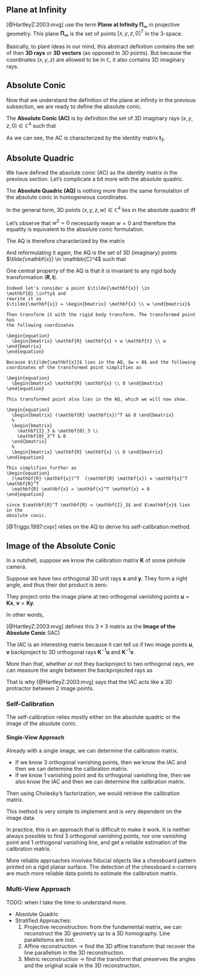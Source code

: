 ## Plane at Infinity

[@HartleyZ:2003:mvg] use the term **Plane at Infinity** $\mathbf{\Pi}_\infty$ in
projective geometry. This plane $\mathbf{\Pi}_\infty$ is the set of points $[x,
y, z, 0]^T$ in the $3$-space.

Basically, to plant ideas in our mind, this abstract definition contains the set
of than **3D rays** or **3D vectors** (as opposed to 3D points). But because the
coordinates $(x, y, z)$ are allowed to be in $\mathbb{C}$, it also contains 3D
imaginary rays.

## Absolute Conic

Now that we understand the definition of the plane at infinity in the previous
subsection, we are ready to define the absolute conic.

The **Absolute Conic (AC)** is by definition the set of 3D imaginary rays $(x,
y, z, 0) \in \mathbb{C}^4$ such that

\begin{equation}
  \begin{bmatrix} x & y & z \end{bmatrix}
  \begin{bmatrix} 1 & 0 & 0 \\
                  0 & 1 & 0 \\
                  0 & 0 & 1 \\
  \end{bmatrix}
  \begin{bmatrix} x \\ y \\ z \end{bmatrix}
  = 0
\end{equation}

As we can see, the AC is characterized by the identity matrix $\mathbf{I}_3$.

## Absolute Quadric

We have defined the absolute conic (AC) as the identity matrix in the previous
section. Let's complicate a bit more with the absolute quadric.

The **Absolute Quadric (AQ)** is nothing more than the same formulation of the
absolute conic in homogeneous coordinates.

In the general form, 3D points $(x, y, z, w) \in \mathbb{C}^4$ lies in the
absolute quadric iff

\begin{equation}
  \begin{bmatrix} x & y & z & w\end{bmatrix}
  %
  \begin{bmatrix} 1 & 0 & 0 & 0 \\
                  0 & 1 & 0 & 0 \\
                  0 & 0 & 1 & 0 \\
                  0 & 0 & 0 & 0 \\
  \end{bmatrix}
  %
  \begin{bmatrix} x \\ y \\ z \\ w \end{bmatrix}
  %
  = 0
\end{equation}

Let's observe that $w^2 = 0$ necessarily mean $w = 0$ and therefore the equality
is equivalent to the absolute conic formulation.

The AQ is therefore characterized by the matrix
\begin{equation}
  \mathbf{Q}_\infty =
  \begin{bmatrix}
    \mathbf{I}_3 & \mathbf{0}_3 \\
    \mathbf{0}_3^T & 0
  \end{bmatrix}
\end{equation}

And reformulating it again, the AQ is the set of 3D (imaginary) points
$\tilde{\mathbf{x}} \in \mathbb{C}^4$ such that

\begin{equation}
  \tilde{\mathbf{x}}^T \mathbf{Q}_\infty \tilde{\mathbf{x}} = 0
\end{equation}

One central property of the AQ is that it is invariant to any rigid body
transformation $(\mathbf{R}, \mathbf{t})$.

```proof
Indeed let's consider a point $\tilde{\mathbf{x}} \in \mathbf{Q}_\infty$ and
rewrite it as
$\tilde{\mathbf{x}} = \begin{bmatrix} \mathbf{x} \\ w \end{bmatrix}$

Then transform it with the rigid body transform. The transformed point has
the following coordinates

\begin{equation}
  \begin{bmatrix} \mathbf{R} \mathbf{x} + w \mathbf{t} \\ w \end{bmatrix}
\end{equation}

Because $\tilde{\mathbf{x}}$ lies in the AQ, $w = 0$ and the following
coordinates of the transformed point simplifies as

\begin{equation}
  \begin{bmatrix} \mathbf{R} \mathbf{x} \\ 0 \end{bmatrix}
\end{equation}

This transformed point also lies in the AQ, which we will now show.

\begin{equation}
  \begin{bmatrix} (\mathbf{R} \mathbf{x})^T && 0 \end{bmatrix}
  %
  \begin{bmatrix}
    \mathbf{I}_3 & \mathbf{0}_3 \\
    \mathbf{0}_3^T & 0
  \end{bmatrix}
  %
  \begin{bmatrix} \mathbf{R} \mathbf{x} \\ 0 \end{bmatrix}
\end{equation}

This simplifies further as
\begin{equation}
  (\mathbf{R} \mathbf{x})^T  (\mathbf{R} \mathbf{x}) = \mathbf{x}^T \mathbf{R}^T
  \mathbf{R} \mathbf{x} = \mathbf{x}^T \mathbf{x} = 0
\end{equation}

since $\mathbf{R}^T \mathbf{R} = \mathbf{I}_3$ and $\mathbf{x}$ lies in the
absolute conic.
```

[@Triggs:1997:cvpr] relies on the AQ to derive his self-calibration method.


## Image of the Absolute Conic

In a nutshell, suppose we know the calibration matrix $\mathbf{K}$ of some pinhole camera.

Suppose we have two orthogonal 3D unit rays $\mathbf{x}$ and $\mathbf{y}$. They
form a right angle, and thus their dot product is zero:

\begin{equation}
  \mathbf{x}^T \mathbf{y} = 0
\end{equation}

They project onto the image plane at two orthogonal vanishing points
$\mathbf{u} = \mathbf{K} \mathbf{x}$, $\mathbf{v} = \mathbf{K} \mathbf{y}$.

In other words,
\begin{equation}
  \mathbf{u}^T (\mathbf{K}^{-T} \mathbf{K}^T) \mathbf{y} = 0
\end{equation}

[@HartleyZ:2003:mvg] defines this $3\times3$ matrix as the **Image of the Absolute Conic** (IAC)
\begin{equation}
  \mathbf{\Omega}_\infty = \mathbf{K}^{-T} \mathbf{K}^T
\end{equation}

The IAC is an interesting matrix because it can tell us if two image
points $\mathbf{u}$, $\mathbf{v}$ backproject to 3D orthogonal rays
$\mathbf{K}^{-1} \mathbf{u}$ and $\mathbf{K}^{-1} \mathbf{v}$.

More than that, whether or not they backproject to two orthogonal rays, we can
measure the angle between the backprojected rays as

\begin{equation}
\mathrm{arccos}
  \left(
    \frac{\mathbf{u}^T \mathbf{K}^{-T} \mathbf{K}^{-1} \mathbf{v}}
    {\| \mathbf{K}^{-1} \mathbf{u} \| \| \mathbf{K}^{-1} \mathbf{v} \|}
  \right)
\end{equation}

That is why [@HartleyZ:2003:mvg] says that the IAC acts like a 3D protractor
between 2 image points.

### Self-Calibration

The self-calibration relies mostly either on the absolute quadric or the image of the
absolute conic.

#### Single-View Approach

Already with a single image, we can determine the calibration matrix.

- If we know 3 orthogonal vanishing points, then we know the IAC and then we can
  determine the calibration matrix.
- If we know 1 vanishing point and its orthogonal vanishing line, then we also
  know the IAC and then we can determine the calibration matrix.

Then using Cholesky's factorization, we would retrieve the calibration
matrix.

This method is very simple to implement and is very dependent on the image data.

In practice, this is an approach that is difficult to make it work. It is
neither always possible to find 3 orthogonal vanishing points, nor one vanishing
point and 1 orthogonal vanishing line, and get a reliable estimation of the
calibration matrix.

More reliable approaches involves fiducial objects like a chessboard pattern
printed on a rigid planar surface. The detection of the chessboard x-corners are
much more reliable data points to estimate the calibration matrix.


### Multi-View Approach

TODO: when I take the time to understand more.

- Absolute Quadric
- Stratified Approaches:
  1. Projective reconstruction: from the fundamental matrix, we can reconstruct the 3D
     geometry up to a 3D homography. Line parallelisms are lost.
  2. Affine reconstruction -> find the 3D affine transform that recover the line
     parallelism in the 3D reconstruction.
  3. Metric reconstruction -> find the transform that preserves the angles and
     the original scale in the 3D reconstruction.

